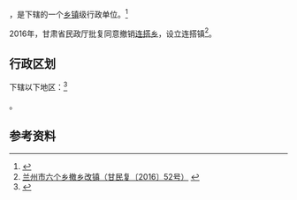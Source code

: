 {{中国乡级行政区|62/01/23/203/000}}

'''{{PAGENAMEBASE}}'''，是{{PRC admin/fullname|62/01/23/203/000|3}}下辖的一个[[乡镇|乡镇]]级行政单位。<ref>{{PRC admin/ref sgc|{{PRC admin/parent|62/01/23/203/000}}}}</ref>

2016年，甘肃省民政厅批复同意撤销[[连搭乡|连搭乡]]，设立连搭镇<ref>[http://lz.gansudaily.com.cn/system/2016/05/06/016049728.shtml 兰州市六个乡撤乡改镇（甘民复〔2016〕52号）] {{webarchive|url=https://web.archive.org/web/20170916183348/http://lz.gansudaily.com.cn/system/2016/05/06/016049728.shtml |date=2017-09-16 }}</ref>。

== 行政区划 ==

{{PAGENAMEBASE}}下辖以下地区：<ref>{{PRC admin/ref sgc|62/01/23/203/000}}</ref>

{{PRC admin/children|62/01/23/203/000}}。

== 参考资料 ==

{{reflist}}

{{行政区划小作品}}
{{PRC admin/navcat|62/01/23/203/000}}